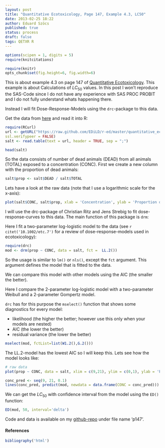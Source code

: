 ```yaml
---
layout: post
title: "Quantitative Ecotoxicology, Page 147, Example 4.3, LC50"
date: 2013-02-25 18:22
author: Eduard Szöcs
published: true
status: process
draft: false
tags: QETXR R
---
```

```r
options(scipen = 1, digits = 5)
require(knitcitations)
```
```r
require(knitr)
opts_chunk$set(fig.height=6, fig.width=6)
```

This is about example 4.3 on page 147 of [Quantitative Ecotoxicology](http://www.crcpress.com/product/isbn/9781439835647). This example is about Calculations of $LC_{50}$ values.
In this post I won't reproduce the SAS-Code since I do not have any experience with SAS PROC PROBIT and I do not fully understand whats happening there.

Instead I will fit Dose-Response-Models using the `drc`-package to this data.


Get the data from [here](https://raw.github.com/EDiLD/r-ed/master/quantitative_ecotoxicology/data/p147.csv) and read it into R:

```r
require(RCurl)
url <- getURL("https://raw.github.com/EDiLD/r-ed/master/quantitative_ecotoxicology/data/p147.csv",
ssl.verifypeer = FALSE)
salt <- read.table(text = url, header = TRUE, sep = ";")
```
```r
head(salt)
```

So the data consists of number of dead animals (DEAD) from all animals (TOTAL) exposed to a concentration (CONC).
First we create a new column with the proportion of dead animals:

```r
salt$prop <- salt$DEAD / salt$TOTAL
```

Lets have a look at the raw data (note that I use a logarithmic scale for the x-axis):
```r
plot(salt$CONC, salt$prop, xlab = 'Concentration', ylab = 'Proportion dead', log='x')
```


I will use the drc-package of Christian Ritz and Jens Strebig to fit dose-response-curves to this data. The main function of this package is `drm`:


Here I fit a two-parameter log-logistic model to the data (see `r citet('10.1002/etc.7')` for a review of dose-response-models used in ecotoxicology):
```r
require(drc)
mod <- drm(prop ~ CONC, data = salt, fct =  LL.2())
```

So the usage is similar to `lm()` or `nls()`, except the `fct` argument. This argument defines the model that is fitted to the data.

We can compare this model with other models using the AIC (the smaller the better). 

Here I compare the 2-parameter log-logistic model with a two-parameter Weibull and a 2-parameter Gompertz model. 

`drc` has for this purpose the `mselect()` function that shows some diagnostics for every model:

* likelihood (the higher the better; however use this only when your models are nested)
* AIC (the lower the better)
* residual variance (the lower the better)

```r
mselect(mod, fctList=list(W1.2(),G.2()))
```

The LL.2-model has the lowest AIC so I will keep this. 
Lets see how the model looks like:
```r
# raw data
plot(prop ~ CONC, data = salt, xlim = c(9,21), ylim = c(0,1), ylab = 'Proportion dead', xlab = 'Concentration')

conc_pred <- seq(9, 21, 0.1)
lines(conc_pred, predict(mod, newdata = data.frame(CONC = conc_pred)))
```

We can get the $LC_{50}$ with confidence interval from the model using the `ED()` function:
```r
ED(mod, 50, interval='delta')
```

Code and data is available on my [github-repo](https://github.com/EDiLD/r-ed/tree/master/quantitative_ecotoxicology) under file name 'p147'.

#### References

```r
bibliography('html')
```


